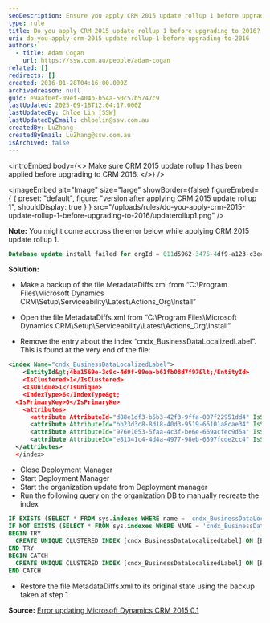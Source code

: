 ```yaml
---
seoDescription: Ensure you apply CRM 2015 update rollup 1 before upgrading to CRM 2016.
type: rule
title: Do you apply CRM 2015 update rollup 1 before upgrading to 2016?
uri: do-you-apply-crm-2015-update-rollup-1-before-upgrading-to-2016
authors:
  - title: Adam Cogan
    url: https://ssw.com.au/people/adam-cogan
related: []
redirects: []
created: 2016-01-28T04:16:00.000Z
archivedreason: null
guid: e9aaf0ef-09ef-404b-b54a-50c57b5747c9
lastUpdated: 2025-09-18T12:04:17.000Z
lastUpdatedBy: Chloe Lin [SSW]
lastUpdatedByEmail: chloelin@ssw.com.au
createdBy: LuZhang
createdByEmail: LuZhang@ssw.com.au
isArchived: false
---
```


<introEmbed
  body={<>
Make sure CRM 2015 update rollup 1 has been applied before upgrading to CRM 2016.
  </>}
/>

<imageEmbed
  alt="Image"
  size="large"
  showBorder={false}
  figureEmbed={ {
    preset: "default",
    figure: "version after applying CRM 2015 update rollup 1",
    shouldDisplay: true
  } }
  src="/uploads/rules/do-you-apply-crm-2015-update-rollup-1-before-upgrading-to-2016/updaterollup1.png"
/>

**Note:** You might come accross the error below while applying CRM 2015 update rollup 1.

```sql
Database update install failed for orgId = 011d5962-3475-4df9-a123-c3ecaf88b048. Continuing with other orgs. Exception: System.Reflection.TargetInvocationException: Exception has been thrown by the target of an invocation. ---> System.Data.SqlClient.SqlException: The current transaction cannot be committed and cannot support operations that write to the log file. Roll back the transaction.</div><div>Uncommittable transaction is detected at the end of the batch. The transaction is rolled back.
```

**Solution:**

* Make a backup of the file MetadataDiffs.xml from “C:\Program Files\Microsoft Dynamics CRM\Setup\Serviceability\Latest\Actions_Org\Install”

* Open the file MetadataDiffs.xml from “C:\Program Files\Microsoft Dynamics CRM\Setup\Serviceability\Latest\Actions_Org\Install”

* Remove the entry about the index “cndx_BusinessDataLocalizedLabel”. This is found at the very end of the file:

```xml
<index Name="cndx_BusinessDataLocalizedLabel">
    <EntityId&gt;4ba1569e-3c9c-4d9f-99ea-b61fb08d7f97&lt;/EntityId>
    <IsClustered>1</IsClustered>
    <IsUnique>1</IsUnique>
    <IndexType>6</IndexType&gt;
  <IsPrimaryKey>0</IsPrimaryKe>
    <attributes>
      <attribute AttributeId="d88e1df3-b5b3-42f3-9ffa-007f22951dd4" IsSystemManaged="1" order="0" />
      <attribute AttributeId="bb23d3c8-8d18-40d3-9519-66101a8cae34" IsSystemManaged="1" order="1" />
      <attribute AttributeId="976e1053-5faa-4c3f-be6e-669acfec9d5a" IsSystemManaged="1" order="2" />
      <attribute AttributeId="e81341c4-4d4a-4977-98eb-6597fcde2cc4" IsSystemManaged="1" order="3" />
  </attributes>
  </index>
```

* Close Deployment Manager
* Start Deployment Manager
* Start the organization update from Deployment manager
* Run the following query on the organization DB to manually recreate the index

```sql
IF EXISTS (SELECT * FROM sys.indexes WHERE name = 'cndx_BusinessDataLocalizedLabel' AND OBJECT_NAME(object_id) = 'BusinessDataLocalizedLabelBase') DROP INDEX [cndx_BusinessDataLocalizedLabel] ON [BusinessDataLocalizedLabelBase];
IF NOT EXISTS (SELECT * FROM sys.indexes WHERE NAME = 'cndx_BusinessDataLocalizedLabel' AND OBJECT_NAME(object_id) = 'BusinessDataLocalizedLabelBase')
BEGIN TRY
  CREATE UNIQUE CLUSTERED INDEX [cndx_BusinessDataLocalizedLabel] ON [BusinessDataLocalizedLabelBase]([ObjectId] ASC, [ObjectIdTypeCode] ASC, [ObjectColumnNumber] ASC, [LanguageId] ASC) WITH (FILLFACTOR = 80, MAXDOP = 4, SORT_IN_TEMPDB = ON, ONLINE = ON)
END TRY
BEGIN CATCH
  CREATE UNIQUE CLUSTERED INDEX [cndx_BusinessDataLocalizedLabel] ON [BusinessDataLocalizedLabelBase]([ObjectId] ASC, [ObjectIdTypeCode] ASC, [ObjectColumnNumber] ASC, [LanguageId] ASC) WITH (FILLFACTOR = 80, MAXDOP = 4, SORT_IN_TEMPDB = ON)
END CATCH
```

* Restore the file MetadataDiffs.xml to its original state using the backup taken at step 1

**Source:** [Error updating Microsoft Dynamics CRM 2015 0.1](https://community.dynamics.com/forums/thread/details/?threadid=8f9d9ec1-541e-4562-a813-f548550061e4)
